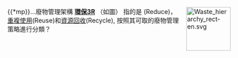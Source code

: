<span style="float:right;margin-left:1em">[[Image:Waste_hierarchy_rect-en.svg|100px]]</span> 
{{*mp}}...廢物管理架構 '''[[環保3R|環保3R]]''' （如圖） 指的是  {{link-en|廢物減量化|Reduce (waste)|減量化}}(Reduce)，[[重複使用|重複使用]](Reuse)和[[資源回收|資源回收]](Recycle), 按照其可取的廢物管理策略進行分類？